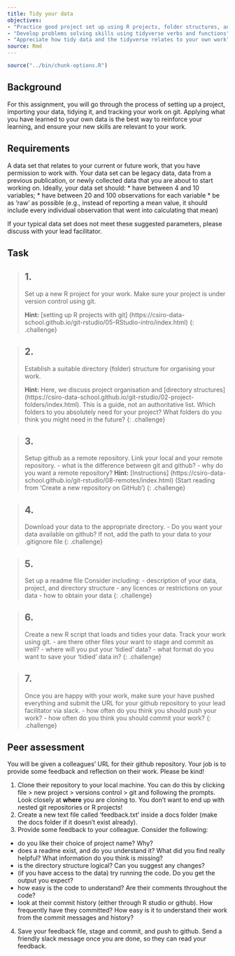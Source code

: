 ```yaml
---
title: Tidy your data
objectives:
- "Practice good project set up using R projects, folder structures, and git repositories"
- "Develop problems solving skills using tidyverse verbs and functions"
- "Appreciate how tidy data and the tidyverse relates to your own work"
source: Rmd
---
```


```r
source("../bin/chunk-options.R")
```

## Background
For this assignment, you will go through the process of setting up a project, importing your data, tidying it, and tracking your work on git. Applying what you have learned to your own data is the best way to reinforce your learning, and ensure your new skills are relevant to your work. 

## Requirements
A data set that relates to your current or future work, that you have permission to work with. Your data set can be legacy data, data from a previous publication, or newly collected data that you are about to start working on. Ideally, your data set should: 
* have between 4 and 10 variables; 
* have between 20 and 100 observations for each variable
* be as 'raw' as possible (e.g., instead of reporting a mean value, it should include every individual observation that went into calculating that mean)

If your typical data set does not meet these suggested parameters, please discuss with your lead facilitator.

## Task
> ## 1. 
> Set up a new R project for your work. Make sure your project is 
> under version control using git. 
> 
> **Hint:** [setting up R projects with git] (https://csiro-data-school.github.io/git-rstudio/05-RStudio-intro/index.html)
{: .challenge}

> ## 2. 
> Establish a suitable directory (folder) structure for organising 
> your work. 
> 
> **Hint:** Here, we discuss project organisation and [directory structures] (https://csiro-data-school.github.io/git-rstudio/02-project-folders/index.html). 
> This is a guide, not an authoritative list. Which folders to you
> absolutely need for your project? What folders do you think you 
> might need in the future?
{: .challenge}

> ## 3. 
> Setup github as a remote repository. Link your local and your 
> remote repository.
> - what is the difference between git and github? 
> - why do you want a remote repository?
> **Hint:** [Instructions] (https://csiro-data-school.github.io/git-rstudio/08-remotes/index.html)
> (Start reading from 'Create a new repository on GitHub')
{: .challenge}

> ## 4. 
> Download your data to the appropriate directory.
> - Do you want your data available on github? If not, add the path to
> your data to your .gitignore file
{: .challenge}

> ## 5. 
> Set up a readme file
> Consider including:
> - description of your data, project, and directory structure
> - any licences or restrictions on your data
> - how to obtain your data 
{: .challenge}

> ## 6. 
> Create a new R script that loads and tidies your data. Track your work
> using git.
> - are there other files your want to stage and commit as well?
> - where will you put your 'tidied' data? 
> - what format do you want to save your 'tidied' data in?
{: .challenge}

> ## 7.
> Once you are happy with your work, make sure your have pushed
> everything and submit the URL for your github 
> repository to your lead facilitator via slack.
> - how often do you think you should push your work?
> - how often do you think you should commit your work?
{: .challenge}

## Peer assessment

You will be given a colleagues' URL for their github repository. Your job is to provide some feedback and reflection on their work. Please be kind!

1. Clone their repository to your local machine. You can do this by 
clicking file > new project > versions control > git and following the prompts. Look closely at **where** you are cloning to. You don't want to end up with nested git repositories or R projects! 
2. Create a new text file called 'feedback.txt' inside a docs folder (make the docs folder if it doesn't exist already).
3. Provide some feedback to your colleague. Consider the following:
 - do you like their choice of project name? Why?
 - does a readme exist, and do you understand it? What did you find really helpful? What information do you think is missing?
 - is the directory structure logical? Can you suggest any changes?
 - (if you have access to the data) try running the code. Do you get the output you expect?
 - how easy is the code to understand? Are their comments throughout the code? 
 - look at their commit history (either through R studio or github). How frequently have they committed? How easy is it to understand their work from the commit messages and history? 
4. Save your feedback file, stage and commit, and push to github. Send a friendly slack message once you are done, so they can read your feedback.
